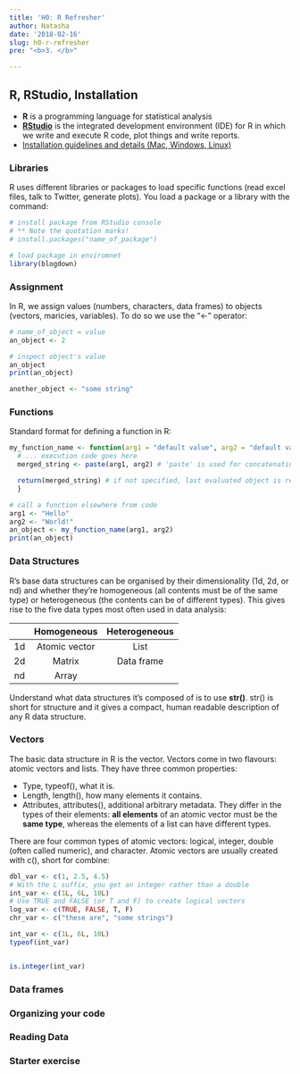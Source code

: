 ```yaml
---
title: 'H0: R Refresher'
author: Natasha
date: '2018-02-16'
slug: h0-r-refresher
pre: "<b>3. </b>"

---
```



## R, RStudio, Installation
* __R__ is a programming language for statistical analysis
* [__RStudio__](https://www.rstudio.com/products/rstudio/download/) is the integrated development environment (IDE) for R in which we write and execute R code, plot things and write reports.
* [Installation guidelines and details (Mac, Windows, Linux)](http://web.cs.ucla.edu/~gulzar/rstudio/)


### Libraries
R uses different libraries or packages to load specific functions (read excel files, talk to Twitter, generate plots). You load a package or a library with the command:

```r
# install package from RStudio console
# ** Note the quotation marks!
# install.packages("name_of_package")

# load package in enviromnet
library(blogdown) 
```

### Assignment

In R, we assign values (numbers, characters, data frames) to objects (vectors, maricies, variables).
To do so we use the "<-" operator:
```r

# name_of_object = value
an_object <- 2

# inspect object's value
an_object
print(an_object)

another_object <- "some string"
```
### Functions

Standard format for defining a function in R:
```r
my_function_name <- function(arg1 = "default value", arg2 = "default value"){
  # ... execution code goes here
  merged_string <- paste(arg1, arg2) # 'paste' is used for concatenating strings

  return(merged_string) # if not specified, last evaluated object is returned
  }

# call a function elsewhere from code
arg1 <- "Hello"
arg2 <- "World!"
an_object <- my_function_name(arg1, arg2)
print(an_object)

```

### Data Structures

R’s base data structures can be organised by their dimensionality (1d, 2d, or nd) and whether they’re homogeneous (all contents must be of the same type) or heterogeneous (the contents can be of different types). This gives rise to the five data types most often used in data analysis:


| |  Homogeneous | Heterogeneous|
| :---:  | :---:  | :---: |
1d  |	Atomic vector |	List
2d	| Matrix	      |Data frame
nd	| Array	        |


Understand what data structures it’s composed of is to use **str()**. str() is short for structure and it gives a compact, human readable description of any R data structure.

### Vectors

The basic data structure in R is the vector. Vectors come in two flavours: atomic vectors and lists. They have three common properties:

* Type, typeof(), what it is.
* Length, length(), how many elements it contains.
* Attributes, attributes(), additional arbitrary metadata.
They differ in the types of their elements: __all elements__ of an atomic vector must be the __same type__, whereas the elements of a list can have different types.

There are four common types of atomic vectors: logical, integer, double (often called numeric), and character. 
Atomic vectors are usually created with c(), short for combine:
```r
dbl_var <- c(1, 2.5, 4.5)
# With the L suffix, you get an integer rather than a double
int_var <- c(1L, 6L, 10L)
# Use TRUE and FALSE (or T and F) to create logical vectors
log_var <- c(TRUE, FALSE, T, F)
chr_var <- c("these are", "some strings")

int_var <- c(1L, 6L, 10L)
typeof(int_var)


is.integer(int_var)
```




### Data frames

### Organizing your code


### Reading Data


### Starter exercise




